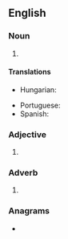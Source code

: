 {{also|ene|Ene|êne|eñe|enë|-ene|-ené}}
==English==

===Noun===
{{head|en|noun}}

# {{init of|en|east-northeast}}

====Translations====
{{trans-top|initialism of east-northeast}}
* Hungarian: {{t|hu|K-ÉK}}
{{trans-mid}}
* Portuguese: {{t|pt|ENE}}
* Spanish: {{t|es|ENE}}
{{trans-bottom}}

===Adjective===
{{en-adj|-}}

# {{init of|en|east-northeast}}

===Adverb===
{{en-adv|-}}

# {{init of|en|east-northeast}}

===Anagrams===
* {{anagrams|en|a=een|-een|Nee|e'en|een|nee|née}}

{{C|en|Compass points}}